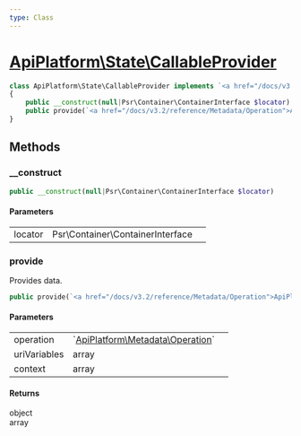 ```yaml
---
type: Class
---
```


# [ApiPlatform\State\CallableProvider](/docs/v3.2/reference/State/CallableProvider)



```php
class ApiPlatform\State\CallableProvider implements `<a href="/docs/v3.2/reference/State/ProviderInterface">ApiPlatform\State\ProviderInterface</a>`
{
    public __construct(null|Psr\Container\ContainerInterface $locator)
    public provide(`<a href="/docs/v3.2/reference/Metadata/Operation">ApiPlatform\Metadata\Operation</a>` $operation, array $uriVariables, array $context): object|array
}
```
## Methods

### __construct



```php
public __construct(null|Psr\Container\ContainerInterface $locator)
```

#### Parameters

<table><tbody>
<tr><td>locator</td><td>Psr\Container\ContainerInterface</td><td></td></tr>
</tbody>
</table>

### provide

Provides data.

```php
public provide(`<a href="/docs/v3.2/reference/Metadata/Operation">ApiPlatform\Metadata\Operation</a>` $operation, array $uriVariables, array $context): object|array
```

#### Parameters

<table><tbody>
<tr><td>operation</td><td>`<a href="/docs/v3.2/reference/Metadata/Operation">ApiPlatform\Metadata\Operation</a>`</td><td></td></tr><tr><td>uriVariables</td><td>array</td><td></td></tr><tr><td>context</td><td>array</td><td></td></tr>
</tbody>
</table>

#### Returns

object<br />array
